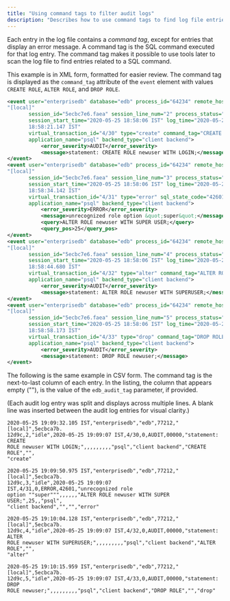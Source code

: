 ```yaml
---
title: "Using command tags to filter audit logs"
description: "Describes how to use command tags to find log file entries related to a SQL command"
---
```


<div id="using_command_tags_to_filter_audit_logs" class="registered_link"></div>

Each entry in the log file contains a *command tag*, except for entries that display an error message. A command tag is the SQL command executed for that log entry. The command tag makes it possible to use tools later to scan the log file to find entries related to a SQL command.

This example is in XML form, formatted for easier review. The command tag is displayed as the `command_tag` attribute of the `event` element with values `CREATE ROLE`, `ALTER ROLE`, and `DROP ROLE`.

```xml
<event user="enterprisedb" database="edb" process_id="64234" remote_host=
"[local]"
       session_id="5ecbc7e6.faea" session_line_num="2" process_status="idle"
       session_start_time="2020-05-25 18:58:06 IST" log_time="2020-05-25
       18:58:21.147 IST"
       virtual_transaction_id="4/30" type="create" command_tag="CREATE ROLE"
       application_name="psql" backend_type="client backend">
           <error_severity>AUDIT</error_severity>
           <message>statement: CREATE ROLE newuser WITH LOGIN;</message>
</event>
<event user="enterprisedb" database="edb" process_id="64234" remote_host=
"[local]"
       session_id="5ecbc7e6.faea" session_line_num="3" process_status="idle"
       session_start_time="2020-05-25 18:58:06 IST" log_time="2020-05-25
       18:58:34.142 IST"
       virtual_transaction_id="4/31" type="error" sql_state_code="42601"
       application_name="psql" backend_type="client backend">
           <error_severity>ERROR</error_severity>
           <message>unrecognized role option &quot;super&quot;</message>
           <query>ALTER ROLE newuser WITH SUPER USER;</query>
           <query_pos>25</query_pos>
</event>
<event user="enterprisedb" database="edb" process_id="64234" remote_host=
"[local]"
       session_id="5ecbc7e6.faea" session_line_num="4" process_status="idle"
       session_start_time="2020-05-25 18:58:06 IST" log_time="2020-05-25
       18:58:44.680 IST"
       virtual_transaction_id="4/32" type="alter" command_tag="ALTER ROLE"
       application_name="psql" backend_type="client backend">
           <error_severity>AUDIT</error_severity>
           <message>statement: ALTER ROLE newuser WITH SUPERUSER;</message>
</event>
<event user="enterprisedb" database="edb" process_id="64234" remote_host=
"[local]"
       session_id="5ecbc7e6.faea" session_line_num="5" process_status="idle"
       session_start_time="2020-05-25 18:58:06 IST" log_time="2020-05-25
       18:58:58.173 IST"
       virtual_transaction_id="4/33" type="drop" command_tag="DROP ROLE"
       application_name="psql" backend_type="client backend">
           <error_severity>AUDIT</error_severity>
           <message>statement: DROP ROLE newuser;</message>
</event>
```

The following is the same example in CSV form. The command tag is the next-to-last column of each entry. In the listing, the column that appears empty (""), is the value of the `edb_audit_tag` parameter, if provided.

(Each audit log entry was split and displays across multiple lines. A blank line was inserted between the audit log entries for visual clarity.)

```text
2020-05-25 19:09:32.105 IST,"enterprisedb","edb",77212,"[local]",5ecbca7b.
12d9c,2,"idle",2020-05-25 19:09:07 IST,4/30,0,AUDIT,00000,"statement: CREATE
ROLE newuser WITH LOGIN;",,,,,,,,,"psql","client backend","CREATE ROLE","",
"create"

2020-05-25 19:09:50.975 IST,"enterprisedb","edb",77212,"[local]",5ecbca7b.
12d9c,3,"idle",2020-05-25 19:09:07 IST,4/31,0,ERROR,42601,"unrecognized role
option ""super""",,,,,,"ALTER ROLE newuser WITH SUPER USER;",25,,"psql",
"client backend","","","error"

2020-05-25 19:10:04.128 IST,"enterprisedb","edb",77212,"[local]",5ecbca7b.
12d9c,4,"idle",2020-05-25 19:09:07 IST,4/32,0,AUDIT,00000,"statement: ALTER
ROLE newuser WITH SUPERUSER;",,,,,,,,,"psql","client backend","ALTER ROLE","",
"alter"

2020-05-25 19:10:15.959 IST,"enterprisedb","edb",77212,"[local]",5ecbca7b.
12d9c,5,"idle",2020-05-25 19:09:07 IST,4/33,0,AUDIT,00000,"statement: DROP
ROLE newuser;",,,,,,,,,"psql","client backend","DROP ROLE","","drop"
```
